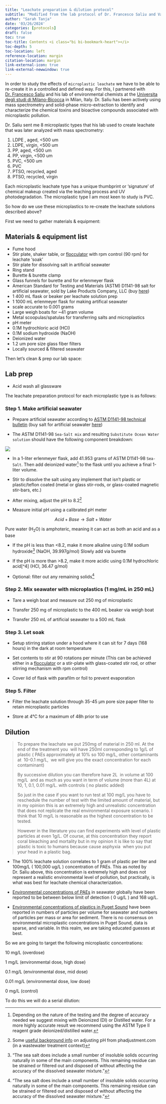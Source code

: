 ```yaml
---
title: "Leachate preparation & dilution protocol"
subtitle: "Modified from the lab protocol of Dr. Francesco Saliu and Valerio Isa"
author: "Sarah Tanja"
date: '03/26/2024'
categories: [protocols]
draft: false
toc: true
toc-title: Contents <i class="bi bi-bookmark-heart"></i>
toc-depth: 5
toc-location: left
reference-location: margin
citation-location: margin
link-external-icon: true
link-external-newwindow: true
---
```


In order to study the effects of `microplastic leachate` we have to be able to re-create it in a controlled and defined way. For this, I partnered with [Dr. Francesco Saliu](https://www.researchgate.net/profile/Francesco-Saliu) and his lab of environmental chemists at the [Universita degli studi di Milano-Bicocca](https://en.unimib.it/francesco-saliu) in Milan, Italy. Dr. Saliu has been actively using mass spectrometry and solid-phase micro-extraction to identify and characterize the chemical toxins and bioactive compounds associated with microplastic pollution.

Dr. Saliu sent me 8 microplastic types that his lab used to create leachate that was later analyzed with mass spectrometry:

1.  LDPE , aged, \<500 um
2.  LDPE, virgin, \<500 um
3.  PP, aged, \<500 um
4.  PP, virgin, \<500 um
5.  PVC, \<500 um
6.  PVC
7.  PTSO, recycled, aged
8.  PTSO, recycled, virgin

Each microplastic leachate type has a unique thumbprint or 'signature' of chemical makeup created via the leaching process and UV photodegradation. The microplastic type I am most keen to study is PVC.

So how do we use these microplastics to re-create the leachate solutions described above?

First we need to gather materials & equipment:

## Materials & equipment list

-   Fume hood
-   Stir plate, shaker table, or [flocculator](https://www.velp.com/en-us/fc-s-series-flocculators-with-independent-positions.aspx) with rpm control (90 rpm) for leachate 'soak'
-   Stir plate for dissolving salt in artificial seawater
-   Ring stand
-   Burette & burette clamp
-   Glass funnels for burette and for erlenmeyer flask
-   American Standard for Testing and Materials (ASTM) D1141-98 salt for artificial seawater, sold by Lake Products Company, LLC (buy [here](https://lakeproductscompanyshop.com/sea-salt-astm-d1141-98-20lb-pail/))
-   1 400 mL flask or beaker per leachate solution prep
-   1 1000 mL erlenmeyer flask for making artifical seawater
-   scale accurate to 0.001 grams
-   Large weigh boats for \~41 gram volume
-   Metal scoopulas/spatulas for transferring salts and microplastics
-   pH meter
-   0.1M hydrochloric acid (HCl)
-   0.1M sodium hydroxide (NaOH)
-   Deionized water
-   1.2 um pore size glass fiber filters
-   Locally sourced & filtered seawater

Then let's clean & prep our lab space:

## Lab prep

-   Acid wash all glassware

The leachate preparation protocol for each microplastic type is as follows:

### Step 1. Make artificial seawater

-   Prepare artificial seawater according to [ASTM D1141-98 technical bulletin](https://drive.google.com/file/d/1QmkJYhUODVJLhCBcDb24XovCmirgV4Fc/view) (buy salt for artificial seawater [here](https://lakeproductscompanyshop.com/sea-salt-astm-d1141-98-20lb-pail/))

-   The ASTM D1141-98 `Sea-Salt mix` and resulting `Substitute Ocean Water solution` should have the following component breakdown:

![](astm-seawater.png)

-   In a 1-liter erlenmeyer flask, add 41.953 grams of ASTM D1141-98 `Sea-Salt`. Then add deionized water[^1] to the flask until you achieve a final 1-liter volume.

-   Stir to dissolve the salt using any implement that isn't plastic or plastic/teflon coated (metal or glass stir-rods, or glass-coated magnetic stir-bars, etc.)

-   After mixing, adjust the pH to 8.2[^2]

-   Measure initial pH using a calibrated pH meter

[^1]: Depending on the nature of the testing and the degree of accuracy needed we suggest mixing with Deionized (DI) or Distilled water. For a more highly accurate result we recommend using the ASTM Type II reagent grade deionized/distilled water.

[^2]: Some [useful background info](https://www.phadjustment.com/pH.html) on adjusting pH from phadjustment.com (in a wastewater treatment context)

$$
Acid + Base \longrightarrow Salt + Water 
$$

::: callout-note
Pure water (H~2~O) is amphoteric, meaning it can act as both an acid and as a base
:::

-   If the pH is less than \<8.2, make it more alkaline using 0.1M sodium hydroxide[^3] (NaOH, 39.997g/mol) Slowly add via burette

-   If the pH is more than \>8.2, make it more acidic using 0.1M hydrochloric acid\[\^4\] (HCl, 36.47 g/mol)

-   Optional: filter out any remaining solids[^4]

[^3]: "The sea salt does include a small number of insoluble solids occurring naturally in some of the main components. This remaining residue can be strained or filtered out and disposed of without affecting the accuracy of the dissolved seawater mixture."

[^4]: "The sea salt does include a small number of insoluble solids occurring naturally in some of the main components. This remaining residue can be strained or filtered out and disposed of without affecting the accuracy of the dissolved seawater mixture."

### Step 2. Mix seawater with microplastics (1 mg/mL in 250 mL)

-   Tare a weigh boat and measure out 250 mg of microplastic

-   Transfer 250 mg of microplastic to the 400 mL beaker via weigh boat

-   Transfer 250 mL of artificial seawater to a 500 mL flask

### Step 3. Let soak

-   Setup stirring station under a hood where it can sit for 7 days (168 hours) in the dark at room temperature

-   Set contents to stir at 90 rotations per minute (This can be achieved either in a [flocculator](https://www.velp.com/en-us/fc-s-series-flocculators-with-independent-positions.aspx) or a stir-plate with glass-coated stir rod, or other stirring mechanism with rpm control)

-   Cover lid of flask with parafilm or foil to prevent evaporation

### Step 5. Filter

-   Filter the leachate solution through 35-45 μm pore size paper filter to retain microplastic particles

-   Store at 4°C for a maximum of 48h prior to use

## Dilution

> To prepare the leachate we put 250mg of material in 250 ml. At the end of the treatment you  will have 250ml corresponding to 1g/L of plastic ( PAEs approximately at 10% so 100 mg/L, other contaminants at  10-0.1 mg/L,  we will give you the exact concentration for each contaminant)
>
> By successive dilution you can therefore have 2L  in volume at 100 mg/L  and as much as you want in term of volume (more than 4L) at 10, 1, 0.1, 0.01 mg/L. with controls ( no plastic added)
>
> So just in the case if you want to run test at 100 mg/L you have to reschedule the number of test with the limited amount of material, but in my opinion this is an extremely high and unrealistic concentration that does not replicate the real environmental exposure scenario. I think that 10 mg/L is reasonable as the highest concentration to be tested.
>
> However in the literature you can find experiments with level of plastic particles at even 1g/L. Of course, at this concentration they report coral bleaching and mortality but in my opinion it is like to say that plastic is toxic to humans because cause asphyxia  when you put your head in a plastic bag.

-   The 100% leachate solution correlates to 1 gram of plastic per liter and 100mg/L ( 100,000 ug/L ) concentration of PAEs. This as noted by Dr. Saliu above, this concentration is extremely high and does not represent a realistic environmental level of pollution, but practically, is what was best for leachate chemical characterization.

-   [Environmental concentrations of PAEs](../world-phthalates/index.qmd) in seawater globally have been reported to be between below limit of detection ( 0 ug/L ) and 168 ug/L.

-   [Environmental concentrations of plastics in Puget Sound](../../puget-sound-mps/puget-sound-mps.qmd) have been reported in numbers of particles per volume for seawater and numbers of particles per mass or area for sediment. There is no consensus on environmental microplastic concentrations in Puget Sound, data is sparse, and variable. In this realm, we are taking educated guesses at best.

So we are going to target the following microplastic concentrations:

10 mg/L (overdose)

1 mg/L (environmental dose, high dose)

0.1 mg/L (environmental dose, mid dose)

0.01 mg/L (environmental dose, low dose)

0 mg/L (control)

To do this we will do a serial dilution:
